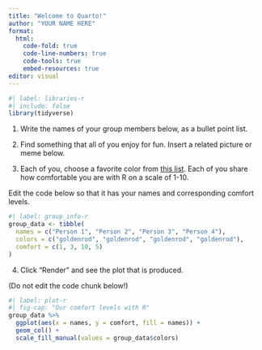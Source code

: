 ```yaml
---
title: "Welcome to Quarto!"
author: "YOUR NAME HERE"
format: 
  html:
    code-fold: true
    code-line-numbers: true
    code-tools: true
    embed-resources: true
editor: visual
---
```


```r
#| label: libraries-r
#| include: false
library(tidyverse)
```

1.  Write the names of your group members below, as a bullet point list.

2.  Find something that all of you enjoy for fun. Insert a related picture or meme below.

3.  Each of you, choose a favorite color from [this list](http://www.stat.columbia.edu/~tzheng/files/Rcolor.pdf). Each of you share how comfortable you are with R on a scale of 1-10.

Edit the code below so that it has your names and corresponding comfort levels.

```r
#| label: group_info-r
group_data <- tibble(
  names = c("Person 1", "Person 2", "Person 3", "Person 4"),
  colors = c("goldenrod", "goldenrod", "goldenrod", "goldenrod"),
  comfort = c(1, 3, 10, 5)
)
```

4.  Click "Render" and see the plot that is produced.

(Do not edit the code chunk below!)

```r
#| label: plot-r
#| fig-cap: "Our comfort levels with R"
group_data %>%
  ggplot(aes(x = names, y = comfort, fill = names)) +
  geom_col() +
  scale_fill_manual(values = group_data$colors)
```
